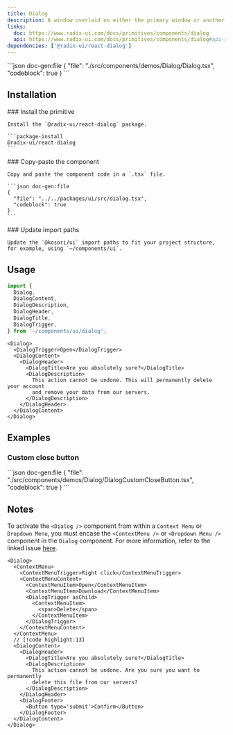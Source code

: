 ```yaml
---
title: Dialog
description: A window overlaid on either the primary window or another dialog window, rendering the content underneath inert.
links:
  doc: https://www.radix-ui.com/docs/primitives/components/dialog
  api: https://www.radix-ui.com/docs/primitives/components/dialog#api-reference
dependencies: ['@radix-ui/react-dialog']
---
```


<ComponentPreview name='dialog'>
```json doc-gen:file
{
  "file": "./src/components/demos/Dialog/Dialog.tsx",
  "codeblock": true
}
```
</ComponentPreview>

## Installation

<Steps>

  <Step>
    ### Install the primitive
    
    Install the `@radix-ui/react-dialog` package.

    ```package-install
    @radix-ui/react-dialog
    ```

  </Step>
    
  <Step>
    ### Copy-paste the component
    
    Copy and paste the component code in a `.tsx` file.

    ```json doc-gen:file
    {
      "file": "../../packages/ui/src/dialog.tsx",
      "codeblock": true
    }
    ```

  </Step>

  <Step>
    ### Update import paths

    Update the `@kosori/ui` import paths to fit your project structure, for example, using `~/components/ui`.

  </Step>

</Steps>

## Usage

```ts
import {
  Dialog,
  DialogContent,
  DialogDescription,
  DialogHeader,
  DialogTitle,
  DialogTrigger,
} from '~/components/ui/dialog';
```

```tsx
<Dialog>
  <DialogTrigger>Open</DialogTrigger>
  <DialogContent>
    <DialogHeader>
      <DialogTitle>Are you absolutely sure?</DialogTitle>
      <DialogDescription>
        This action cannot be undone. This will permanently delete your account
        and remove your data from our servers.
      </DialogDescription>
    </DialogHeader>
  </DialogContent>
</Dialog>
```

## Examples

### Custom close button

<ComponentPreview name='dialog-custom-close-button'>
```json doc-gen:file
{
  "file": "./src/components/demos/Dialog/DialogCustomCloseButton.tsx",
  "codeblock": true
}
```
</ComponentPreview>

## Notes

To activate the `<Dialog />` component from within a `Context Menu` or `Dropdown Menu`, you must encase the `<ContextMenu />` or `<Dropdown Menu />` component in the `Dialog` component. For more information, refer to the linked issue [here](https://github.com/radix-ui/primitives/issues/1836).

```tsx
<Dialog>
  <ContextMenu>
    <ContextMenuTrigger>Right click</ContextMenuTrigger>
    <ContextMenuContent>
      <ContextMenuItem>Open</ContextMenuItem>
      <ContextMenuItem>Download</ContextMenuItem>
      <DialogTrigger asChild>
        <ContextMenuItem>
          <span>Delete</span>
        </ContextMenuItem>
      </DialogTrigger>
    </ContextMenuContent>
  </ContextMenu>
  // [!code highlight:13]
  <DialogContent>
    <DialogHeader>
      <DialogTitle>Are you absolutely sure?</DialogTitle>
      <DialogDescription>
        This action cannot be undone. Are you sure you want to permanently
        delete this file from our servers?
      </DialogDescription>
    </DialogHeader>
    <DialogFooter>
      <Button type='submit'>Confirm</Button>
    </DialogFooter>
  </DialogContent>
</Dialog>
```
